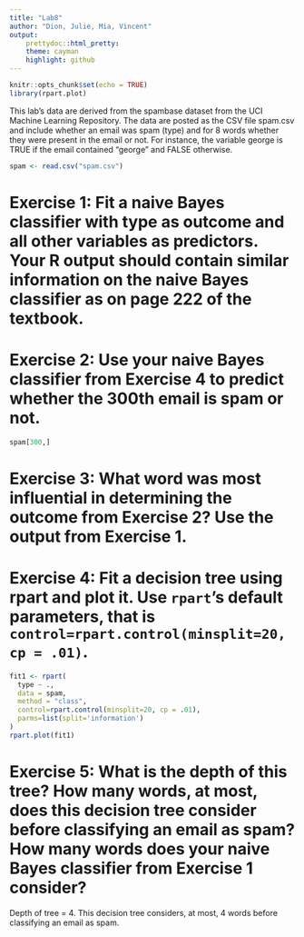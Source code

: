 ```yaml
---
title: "Lab8"
author: "Dion, Julie, Mia, Vincent"
output: 
    prettydoc::html_pretty:
    theme: cayman
    highlight: github
---
```


```r
knitr::opts_chunk$set(echo = TRUE)
library(rpart.plot)
```

This lab’s data are derived from the spambase dataset from the UCI Machine Learning Repository. The data are posted as the CSV file spam.csv and include whether an email was spam (type) and for 8 words whether they were present in the email or not. For instance, the variable george is TRUE if the email contained “george” and FALSE otherwise.

```r
spam <- read.csv("spam.csv")
```


# Exercise 1: Fit a naive Bayes classifier with type as outcome and all other variables as predictors. Your R output should contain similar information on the naive Bayes classifier as on page 222 of the textbook.


# Exercise 2: Use your naive Bayes classifier from Exercise 4 to predict whether the 300th email is spam or not.
```r
spam[300,]
```


# Exercise 3: What word was most influential in determining the outcome from Exercise 2? Use the output from Exercise 1.


# Exercise 4: Fit a decision tree using rpart and plot it. Use `rpart`’s default parameters, that is `control=rpart.control(minsplit=20, cp = .01)`.

```r
fit1 <- rpart(
  type ~ .,
  data = spam,
  method = "class",
  control=rpart.control(minsplit=20, cp = .01),
  parms=list(split='information')
)
rpart.plot(fit1)
```


# Exercise 5: What is the depth of this tree? How many words, at most, does this decision tree consider before classifying an email as spam? How many words does your naive Bayes classifier from Exercise 1 consider?

Depth of tree = 4. This decision tree considers, at most, 4 words before classifying an email as spam. 


